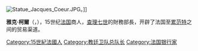 {{unreferenced|time=2012-12-17}}
[[File:Statue_Jacques_Coeur.JPG|right]]。]]

'''雅克·柯爾'''（{{lang-fr|Jacques Cœur}}，{{bd|1395年||1456年|11月25日|catIdx=C}}），15世纪[[法国|法国]]商人，[[查理七世_(法兰西)|查理七世]]的財務部長，开辟了法国至[[累范特|累范特]]之间的贸易渠道。

{{Authority control}}
[[Category:15世紀法國人|Category:15世紀法國人]]
[[Category:教廷卫队总队长|Category:教廷卫队总队长]]
[[Category:法国银行家|Category:法国银行家]]